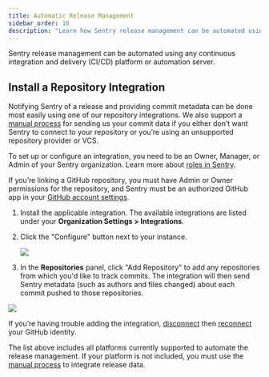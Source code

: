 ```yaml
---
title: Automatic Release Management
sidebar_order: 10
description: "Learn how Sentry release management can be automated using any continuous integration and delivery (CI/CD) platform or automation server."
---
```


Sentry release management can be automated using any continuous integration and delivery (CI/CD) platform or automation server.

## Install a Repository Integration

Notifying Sentry of a release and providing commit metadata can be done most easily using one of our repository integrations. We also support a [manual process](/product/releases/associate-commits/) for sending us your commit data if you either don’t want Sentry to connect to your repository or you’re using an unsupported repository provider or VCS.

<Alert level="warning" title="Required Permissions">

To set up or configure an integration, you need to be an Owner, Manager, or Admin of your Sentry organization. Learn more about [roles in Sentry](/organization/membership/).

If you’re linking a GitHub repository, you must have Admin or Owner permissions for the repository, and Sentry must be an authorized GitHub app in your [GitHub account settings](https://github.com/settings/applications).

</Alert>

1. Install the applicable integration. The available integrations are listed under your **Organization Settings > Integrations**.

2. Click the "Configure" button next to your instance.

   ![](./img/releases-repo-integrations.png)

3. In the **Repositories** panel, click "Add Repository" to add any repositories from which you'd like to track commits. The integration will then send Sentry metadata (such as authors and files changed) about each commit pushed to those repositories.

![](./img/releases-repo-add.png)

  <Note>

If you’re having trouble adding the integration, [disconnect](https://sentry.io/account/settings/identities/) then [reconnect](https://sentry.io/account/settings/social/associate/github/) your GitHub identity.

  </Note>

<PageGrid />


  <Note>

The list above includes all platforms currently supported to automate the release management. If your platform is not included, you must use the [manual process](/product/releases/associate-commits/) to integrate release data.

  </Note>
